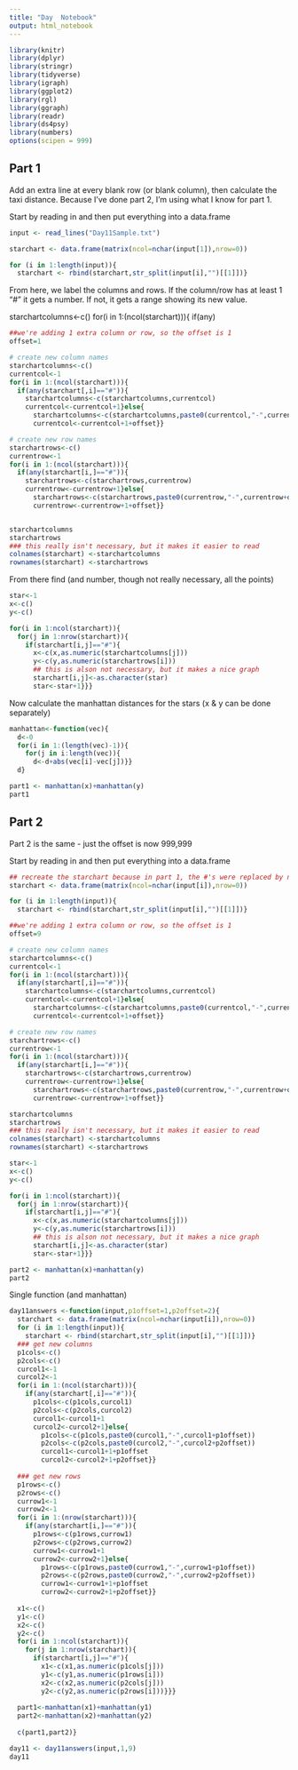 ```yaml
---
title: "Day  Notebook"
output: html_notebook
---
```


```r
library(knitr)
library(dplyr)
library(stringr)
library(tidyverse)
library(igraph)
library(ggplot2)
library(rgl)
library(ggraph)
library(readr)
library(ds4psy)
library(numbers)
options(scipen = 999)
```


## Part 1

Add an extra line at every blank row (or blank column), then calculate the taxi distance.  Because I've done part 2, I'm using what I know for part 1.

Start by reading in and then put everything into a data.frame  
```r
input <- read_lines("Day11Sample.txt")

starchart <- data.frame(matrix(ncol=nchar(input[1]),nrow=0))

for (i in 1:length(input)){
  starchart <- rbind(starchart,str_split(input[i],"")[[1]])}
```

From here, we label the columns and rows.  If the column/row has at least 1 "#" it gets a number. If not, it gets a range showing its new value.

starchartcolumns<-c()
for(i in 1:(ncol(starchart))){
if(any)
```r
##we're adding 1 extra column or row, so the offset is 1
offset=1

# create new column names
starchartcolumns<-c()
currentcol<-1
for(i in 1:(ncol(starchart))){
  if(any(starchart[,i]=="#")){
    starchartcolumns<-c(starchartcolumns,currentcol)
    currentcol<-currentcol+1}else{
      starchartcolumns<-c(starchartcolumns,paste0(currentcol,"-",currentcol+offset))
      currentcol<-currentcol+1+offset}}

# create new row names
starchartrows<-c()
currentrow<-1
for(i in 1:(ncol(starchart))){
  if(any(starchart[i,]=="#")){
    starchartrows<-c(starchartrows,currentrow)
    currentrow<-currentrow+1}else{
      starchartrows<-c(starchartrows,paste0(currentrow,"-",currentrow+offset))
      currentrow<-currentrow+1+offset}}


starchartcolumns
starchartrows
### this really isn't necessary, but it makes it easier to read
colnames(starchart) <-starchartcolumns
rownames(starchart) <-starchartrows
```
From there find (and number, though not really necessary, all the points)
```r
star<-1
x<-c()
y<-c()

for(i in 1:ncol(starchart)){
  for(j in 1:nrow(starchart)){
    if(starchart[i,j]=="#"){
      x<-c(x,as.numeric(starchartcolumns[j]))
      y<-c(y,as.numeric(starchartrows[i]))
      ## this is alson not necessary, but it makes a nice graph
      starchart[i,j]<-as.character(star)
      star<-star+1}}}
```

Now calculate the manhattan distances for the stars (x & y can be done separately)

```r
manhattan<-function(vec){
  d<-0
  for(i in 1:(length(vec)-1)){
    for(j in i:length(vec)){
      d<-d+abs(vec[i]-vec[j])}}
  d}

part1 <- manhattan(x)+manhattan(y)
part1
```
## Part 2
Part 2 is the same - just the offset is now 999,999

Start by reading in and then put everything into a data.frame  
```r
## recreate the starchart because in part 1, the #'s were replaced by numbers
starchart <- data.frame(matrix(ncol=nchar(input[i]),nrow=0))

for (i in 1:length(input)){
  starchart <- rbind(starchart,str_split(input[i],"")[[1]])}

##we're adding 1 extra column or row, so the offset is 1
offset=9

# create new column names
starchartcolumns<-c()
currentcol<-1
for(i in 1:(ncol(starchart))){
  if(any(starchart[,i]=="#")){
    starchartcolumns<-c(starchartcolumns,currentcol)
    currentcol<-currentcol+1}else{
      starchartcolumns<-c(starchartcolumns,paste0(currentcol,"-",currentcol+offset))
      currentcol<-currentcol+1+offset}}

# create new row names
starchartrows<-c()
currentrow<-1
for(i in 1:(ncol(starchart))){
  if(any(starchart[i,]=="#")){
    starchartrows<-c(starchartrows,currentrow)
    currentrow<-currentrow+1}else{
      starchartrows<-c(starchartrows,paste0(currentrow,"-",currentrow+offset))
      currentrow<-currentrow+1+offset}}

starchartcolumns
starchartrows
### this really isn't necessary, but it makes it easier to read
colnames(starchart) <-starchartcolumns
rownames(starchart) <-starchartrows

star<-1
x<-c()
y<-c()

for(i in 1:ncol(starchart)){
  for(j in 1:nrow(starchart)){
    if(starchart[i,j]=="#"){
      x<-c(x,as.numeric(starchartcolumns[j]))
      y<-c(y,as.numeric(starchartrows[i]))
      ## this is alson not necessary, but it makes a nice graph
      starchart[i,j]<-as.character(star)
      star<-star+1}}}

part2 <- manhattan(x)+manhattan(y)
part2

```



Single function (and manhattan)


```r
day11answers <-function(input,p1offset=1,p2offset=2){
  starchart <- data.frame(matrix(ncol=nchar(input[i]),nrow=0))
  for (i in 1:length(input)){
    starchart <- rbind(starchart,str_split(input[i],"")[[1]])}
  ### get new columns
  p1cols<-c()
  p2cols<-c()
  curcol1<-1
  curcol2<-1
  for(i in 1:(ncol(starchart))){
    if(any(starchart[,i]=="#")){
      p1cols<-c(p1cols,curcol1)
      p2cols<-c(p2cols,curcol2)
      curcol1<-curcol1+1
      curcol2<-curcol2+1}else{
        p1cols<-c(p1cols,paste0(curcol1,"-",curcol1+p1offset))
        p2cols<-c(p2cols,paste0(curcol2,"-",curcol2+p2offset))
        curcol1<-curcol1+1+p1offset
        curcol2<-curcol2+1+p2offset}}
  
  ### get new rows
  p1rows<-c()
  p2rows<-c()
  currow1<-1
  currow2<-1
  for(i in 1:(nrow(starchart))){
    if(any(starchart[i,]=="#")){
      p1rows<-c(p1rows,currow1)
      p2rows<-c(p2rows,currow2)
      currow1<-currow1+1
      currow2<-currow2+1}else{
        p1rows<-c(p1rows,paste0(currow1,"-",currow1+p1offset))
        p2rows<-c(p2rows,paste0(currow2,"-",currow2+p2offset))
        currow1<-currow1+1+p1offset
        currow2<-currow2+1+p2offset}}
  
  x1<-c()
  y1<-c()
  x2<-c()
  y2<-c()
  for(i in 1:ncol(starchart)){
    for(j in 1:nrow(starchart)){
      if(starchart[i,j]=="#"){
        x1<-c(x1,as.numeric(p1cols[j]))
        y1<-c(y1,as.numeric(p1rows[i]))
        x2<-c(x2,as.numeric(p2cols[j]))
        y2<-c(y2,as.numeric(p2rows[i]))}}}
  
  part1<-manhattan(x1)+manhattan(y1)
  part2<-manhattan(x2)+manhattan(y2)
  
  c(part1,part2)}
```

```r
day11 <- day11answers(input,1,9)
day11
```

